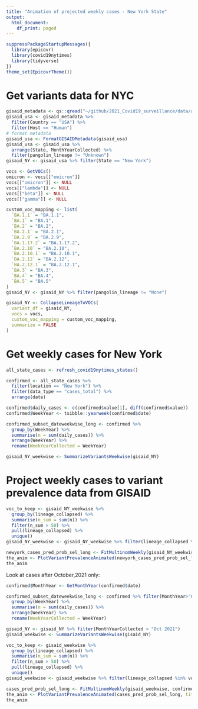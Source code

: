 ```yaml
---
title: "Animation of projected weekly cases - New York State"
output:
  html_document:
    df_print: paged
---
```





```r
suppressPackageStartupMessages({
  library(epicovr)
  library(covid19nytimes)
  library(tidyverse)
})
theme_set(EpicovrTheme())
```

# Get variants data for NYC

```r
gisaid_metadata <- qs::qread("~/github/2021_Covid19_surveillance/data/all_metadata/metadata_tsv_2022_05_03.qs")
gisaid_usa <- gisaid_metadata %>%
  filter(Country == "USA") %>%
  filter(Host == "Human")
# format metadata
gisaid_usa <- FormatGISAIDMetadata(gisaid_usa)
gisaid_usa <- gisaid_usa %>%
  arrange(State, MonthYearCollected) %>%
  filter(pangolin_lineage != "Unknown")
gisaid_NY <- gisaid_usa %>% filter(State == "New York")

vocs <- GetVOCs()
omicron <- vocs[["omicron"]]
vocs[["omicron"]] <- NULL
vocs[["lambda"]] <- NULL
vocs[["beta"]] <- NULL
vocs[["gamma"]] <- NULL

custom_voc_mapping <- list(
  `BA.1.1` = "BA.1.1", 
  `BA.1` = "BA.1",
  `BA.2` = "BA.2",
  `BA.2.1` = "BA.2.1",
  `BA.2.9` = "BA.2.9",
  `BA.1.17.2` = "BA.1.17.2",
  `BA.2.10` = "BA.2.10",
  `BA.2.10.1` = "BA.2.10.1",
  `BA.2.12` = "BA.2.12",
  `BA.2.12.1` = "BA.2.12.1",
  `BA.3` = "BA.3",
  `BA.4` = "BA.4",
  `BA.5` = "BA.5"
)
gisaid_NY <- gisaid_NY %>% filter(pangolin_lineage != "None")

gisaid_NY <- CollapseLineageToVOCs(
  variant_df = gisaid_NY,
  vocs = vocs,
  custom_voc_mapping = custom_voc_mapping,
  summarize = FALSE
)
```

# Get weekly cases for New York

```r

all_state_cases <- refresh_covid19nytimes_states()

confirmed <- all_state_cases %>%
  filter(location == "New York") %>%
  filter(data_type == "cases_total") %>%
  arrange(date)

confirmed$daily_cases <- c(confirmed$value[1], diff(confirmed$value))
confirmed$WeekYear <- tsibble::yearweek(confirmed$date)

confirmed_subset_dateweekwise_long <- confirmed %>%
  group_by(WeekYear) %>%
  summarise(n = sum(daily_cases)) %>%
  arrange(WeekYear) %>%
  rename(WeekYearCollected = WeekYear)

gisaid_NY_weekwise <- SummarizeVariantsWeekwise(gisaid_NY)
```


# Project weekly cases to variant prevalence data from GISAID

```r
voc_to_keep <- gisaid_NY_weekwise %>%
  group_by(lineage_collapsed) %>%
  summarise(n_sum = sum(n)) %>%
  filter(n_sum > 50) %>%
  pull(lineage_collapsed) %>%
  unique()
gisaid_NY_weekwise <- gisaid_NY_weekwise %>% filter(lineage_collapsed %in% voc_to_keep)

newyork_cases_pred_prob_sel_long <- FitMultinomWeekly(gisaid_NY_weekwise, confirmed_subset_dateweekwise_long)
the_anim <- PlotVariantPrevalenceAnimated(newyork_cases_pred_prob_sel_long, title = "Estimated cases (weekly average) in New York state by variant", caption = "**Source: gisaid.org and covid19nytimes<br>**")
the_anim
```

Look at cases after October,2021 only:

```r

confirmed$MonthYear <- GetMonthYear(confirmed$date)

confirmed_subset_dateweekwise_long <- confirmed %>% filter(MonthYear>"Oct 2021") %>%
  group_by(WeekYear) %>%
  summarise(n = sum(daily_cases)) %>%
  arrange(WeekYear) %>%
  rename(WeekYearCollected = WeekYear)

gisaid_NY <- gisaid_NY %>% filter(MonthYearCollected > "Oct 2021")
gisaid_weekwise <- SummarizeVariantsWeekwise(gisaid_NY)

voc_to_keep <- gisaid_weekwise %>%
  group_by(lineage_collapsed) %>%
  summarise(n_sum = sum(n)) %>%
  filter(n_sum > 50) %>%
  pull(lineage_collapsed) %>%
  unique()
gisaid_weekwise <- gisaid_weekwise %>% filter(lineage_collapsed %in% voc_to_keep)

cases_pred_prob_sel_long <- FitMultinomWeekly(gisaid_weekwise, confirmed_subset_dateweekwise_long)
the_anim <- PlotVariantPrevalenceAnimated(cases_pred_prob_sel_long, title = "Estimated cases (weekly average) in the USA by variant", caption = "**Source: gisaid.org and covid19nytimes<br>**")
the_anim
```
